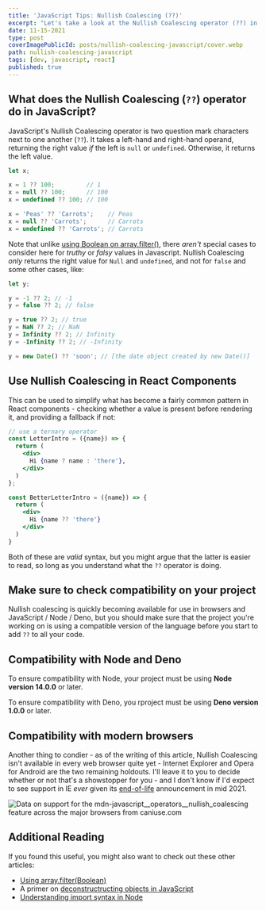 ```yaml
---
title: 'JavaScript Tips: Nullish Coalescing (??)'
excerpt: "Let's take a look at the Nullish Coalescing operator (??) in JavaScript, which returns the right operand if the left is null or undefined."
date: 11-15-2021
type: post
coverImagePublicId: posts/nullish-coalescing-javascript/cover.webp
path: nullish-coalescing-javascript
tags: [dev, javascript, react]
published: true
---
```


## What does the Nullish Coalescing (`??`) operator do in JavaScript?

JavaScript's Nullish Coalescing operator is two question mark characters next to one another (`??`). It takes a left-hand and right-hand operand, returning the right value _if_ the left is `null` or `undefined`. Otherwise, it returns the left value.

<!-- prettier-ignore-start -->
```js
let x;

x = 1 ?? 100;         // 1
x = null ?? 100;      // 100
x = undefined ?? 100; // 100

x = 'Peas' ?? 'Carrots';    // Peas
x = null ?? 'Carrots';      // Carrots
x = undefined ?? 'Carrots'; // Carrots
```
<!-- prettier-ignore-end -->

Note that unlike [using Boolean on array.filter()](https://mikebifulco.com/posts/javascript-filter-boolean), there _aren't_ special cases to consider here for _truthy_ or _falsy_ values in Javascript. Nullish Coalescing _only_ returns the right value for `Null` and `undefined`, and not for `false` and some other cases, like:

```js
let y;

y = -1 ?? 2; // -1
y = false ?? 2; // false

y = true ?? 2; // true
y = NaN ?? 2; // NaN
y = Infinity ?? 2; // Infinity
y = -Infinity ?? 2; // -Infinity

y = new Date() ?? 'soon'; // [the date object created by new Date()]
```

## Use Nullish Coalescing in React Components

This can be used to simplify what has become a fairly common pattern in React components - checking whether a value is present before rendering it, and providing a fallback if not:

<!-- prettier-ignore-start -->
```jsx
// use a ternary operator
const LetterIntro = ({name}) => {
  return (
    <div>
      Hi {name ? name : 'there'},
    </div>
  )
};

const BetterLetterIntro = ({name}) => {
  return (
    <div>
      Hi {name ?? 'there'}
    </div>
  )
}
```
<!-- prettier-ignore-end -->

Both of these are _valid_ syntax, but you might argue that the latter is easier to read, so long as you understand what the `??` operator is doing.

## Make sure to check compatibility on your project

Nullish coalescing is quickly becoming available for use in browsers and JavaScript / Node / Deno, but you should make sure that the project you're working on is using a compatible version of the language before you start to add `??` to all your code.

## Compatibility with Node and Deno

To ensure compatibility with Node, your project must be using **Node version 14.0.0** or later.

To ensure compatibility with Deno, you rproject must be using **Deno version 1.0.0** or later.

## Compatibility with modern browsers

Another thing to condier - as of the writing of this article, Nullish Coalescing isn't available in every web browser quite yet - Internet Explorer and Opera for Android are the two remaining holdouts. I'll leave it to you to decide whether or not that's a showstopper for you - and I don't know if I'd expect to see support in IE _ever_ given its [end-of-life](https://docs.microsoft.com/en-us/lifecycle/announcements/internet-explorer-11-end-of-support) announcement in mid 2021.

<picture>
  <source
    type="image/webp"
    srcSet="https://caniuse.bitsofco.de/static/v1/mdn-javascript__operators__nullish_coalescing-1636908973156.webp"
  />
  <source
    type="image/png"
    srcSet="https://caniuse.bitsofco.de/static/v1/mdn-javascript__operators__nullish_coalescing-1636908973156.png"
  />
  <img
    src="https://caniuse.bitsofco.de/static/v1/mdn-javascript__operators__nullish_coalescing-1636908973156.jpg"
    alt="Data on support for the mdn-javascript__operators__nullish_coalescing feature across the major browsers from caniuse.com"
  />
</picture>

## Additional Reading

If you found this useful, you might also want to check out these other articles:

- [Using array.filter(Boolean)](https://mikebifulco.com/posts/javascript-filter-boolean)
- A primer on [deconstructructing objects in JavaScript](https://mikebifulco.com/posts/deconfusing-javascript-destructuring-syntax)
- [Understanding import syntax in Node](https://mikebifulco.com/posts/picking-apart-javascript-import)

